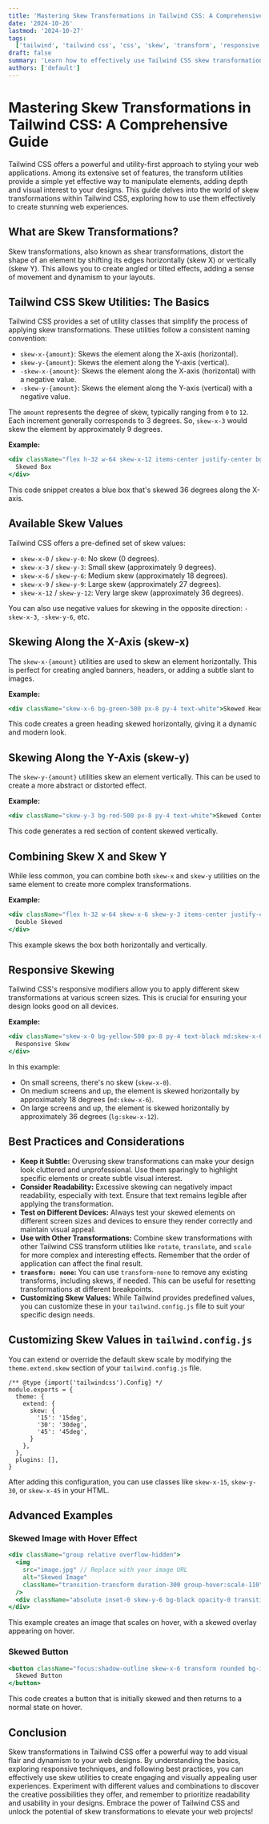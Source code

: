 ```yaml
---
title: 'Mastering Skew Transformations in Tailwind CSS: A Comprehensive Guide'
date: '2024-10-26'
lastmod: '2024-10-27'
tags:
  ['tailwind', 'tailwind css', 'css', 'skew', 'transform', 'responsive design', 'web development']
draft: false
summary: 'Learn how to effectively use Tailwind CSS skew transformations to create visually appealing and dynamic web designs. This comprehensive guide covers skewing along the X and Y axes, responsive skewing, and best practices for seamless integration into your projects.'
authors: ['default']
---
```


# Mastering Skew Transformations in Tailwind CSS: A Comprehensive Guide

Tailwind CSS offers a powerful and utility-first approach to styling your web applications. Among its extensive set of features, the transform utilities provide a simple yet effective way to manipulate elements, adding depth and visual interest to your designs. This guide delves into the world of skew transformations within Tailwind CSS, exploring how to use them effectively to create stunning web experiences.

## What are Skew Transformations?

Skew transformations, also known as shear transformations, distort the shape of an element by shifting its edges horizontally (skew X) or vertically (skew Y). This allows you to create angled or tilted effects, adding a sense of movement and dynamism to your layouts.

## Tailwind CSS Skew Utilities: The Basics

Tailwind CSS provides a set of utility classes that simplify the process of applying skew transformations. These utilities follow a consistent naming convention:

- `skew-x-{amount}`: Skews the element along the X-axis (horizontal).
- `skew-y-{amount}`: Skews the element along the Y-axis (vertical).
- `-skew-x-{amount}`: Skews the element along the X-axis (horizontal) with a negative value.
- `-skew-y-{amount}`: Skews the element along the Y-axis (vertical) with a negative value.

The `amount` represents the degree of skew, typically ranging from `0` to `12`. Each increment generally corresponds to 3 degrees. So, `skew-x-3` would skew the element by approximately 9 degrees.

**Example:**

```jsx
<div className="flex h-32 w-64 skew-x-12 items-center justify-center bg-blue-500 text-white">
  Skewed Box
</div>
```

This code snippet creates a blue box that's skewed 36 degrees along the X-axis.

## Available Skew Values

Tailwind CSS offers a pre-defined set of skew values:

- `skew-x-0` / `skew-y-0`: No skew (0 degrees).
- `skew-x-3` / `skew-y-3`: Small skew (approximately 9 degrees).
- `skew-x-6` / `skew-y-6`: Medium skew (approximately 18 degrees).
- `skew-x-9` / `skew-y-9`: Large skew (approximately 27 degrees).
- `skew-x-12` / `skew-y-12`: Very large skew (approximately 36 degrees).

You can also use negative values for skewing in the opposite direction: `-skew-x-3`, `-skew-y-6`, etc.

## Skewing Along the X-Axis (skew-x)

The `skew-x-{amount}` utilities are used to skew an element horizontally. This is perfect for creating angled banners, headers, or adding a subtle slant to images.

**Example:**

```jsx
<div className="skew-x-6 bg-green-500 px-8 py-4 text-white">Skewed Heading</div>
```

This code creates a green heading skewed horizontally, giving it a dynamic and modern look.

## Skewing Along the Y-Axis (skew-y)

The `skew-y-{amount}` utilities skew an element vertically. This can be used to create a more abstract or distorted effect.

**Example:**

```jsx
<div className="skew-y-3 bg-red-500 px-8 py-4 text-white">Skewed Content</div>
```

This code generates a red section of content skewed vertically.

## Combining Skew X and Skew Y

While less common, you can combine both `skew-x` and `skew-y` utilities on the same element to create more complex transformations.

**Example:**

```jsx
<div className="flex h-32 w-64 skew-x-6 skew-y-3 items-center justify-center bg-purple-500 text-white">
  Double Skewed
</div>
```

This example skews the box both horizontally and vertically.

## Responsive Skewing

Tailwind CSS's responsive modifiers allow you to apply different skew transformations at various screen sizes. This is crucial for ensuring your design looks good on all devices.

**Example:**

```jsx
<div className="skew-x-0 bg-yellow-500 px-8 py-4 text-black md:skew-x-6 lg:skew-x-12">
  Responsive Skew
</div>
```

In this example:

- On small screens, there's no skew (`skew-x-0`).
- On medium screens and up, the element is skewed horizontally by approximately 18 degrees (`md:skew-x-6`).
- On large screens and up, the element is skewed horizontally by approximately 36 degrees (`lg:skew-x-12`).

## Best Practices and Considerations

- **Keep it Subtle:** Overusing skew transformations can make your design look cluttered and unprofessional. Use them sparingly to highlight specific elements or create subtle visual interest.
- **Consider Readability:** Excessive skewing can negatively impact readability, especially with text. Ensure that text remains legible after applying the transformation.
- **Test on Different Devices:** Always test your skewed elements on different screen sizes and devices to ensure they render correctly and maintain visual appeal.
- **Use with Other Transformations:** Combine skew transformations with other Tailwind CSS transform utilities like `rotate`, `translate`, and `scale` for more complex and interesting effects. Remember that the order of application can affect the final result.
- **`transform: none`:** You can use `transform-none` to remove any existing transforms, including skews, if needed. This can be useful for resetting transformations at different breakpoints.
- **Customizing Skew Values:** While Tailwind provides predefined values, you can customize these in your `tailwind.config.js` file to suit your specific design needs.

## Customizing Skew Values in `tailwind.config.js`

You can extend or override the default skew scale by modifying the `theme.extend.skew` section of your `tailwind.config.js` file.

```plaintext
/** @type {import('tailwindcss').Config} */
module.exports = {
  theme: {
    extend: {
      skew: {
        '15': '15deg',
        '30': '30deg',
        '45': '45deg',
      }
    },
  },
  plugins: [],
}
```

After adding this configuration, you can use classes like `skew-x-15`, `skew-y-30`, or `skew-x-45` in your HTML.

## Advanced Examples

### Skewed Image with Hover Effect

```jsx
<div className="group relative overflow-hidden">
  <img
    src="image.jpg" // Replace with your image URL
    alt="Skewed Image"
    className="transition-transform duration-300 group-hover:scale-110"
  />
  <div className="absolute inset-0 skew-y-6 bg-black opacity-0 transition-opacity duration-300 group-hover:skew-y-0 group-hover:opacity-50"></div>
</div>
```

This example creates an image that scales on hover, with a skewed overlay appearing on hover.

### Skewed Button

```jsx
<button className="focus:shadow-outline skew-x-6 transform rounded bg-indigo-500 px-4 py-2 font-bold text-white transition-transform duration-300 hover:skew-x-0 hover:bg-indigo-700 focus:outline-none">
  Skewed Button
</button>
```

This code creates a button that is initially skewed and then returns to a normal state on hover.

## Conclusion

Skew transformations in Tailwind CSS offer a powerful way to add visual flair and dynamism to your web designs. By understanding the basics, exploring responsive techniques, and following best practices, you can effectively use skew utilities to create engaging and visually appealing user experiences. Experiment with different values and combinations to discover the creative possibilities they offer, and remember to prioritize readability and usability in your designs. Embrace the power of Tailwind CSS and unlock the potential of skew transformations to elevate your web projects!
